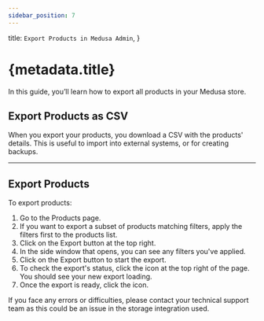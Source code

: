 ```yaml
---
sidebar_position: 7
---
```



  title: `Export Products in Medusa Admin`,
}

# {metadata.title}

In this guide, you’ll learn how to export all products in your Medusa store.

## Export Products as CSV

When you export your products, you download a CSV with the products' details. This is useful to import into external systems, or for creating backups.

---

## Export Products

To export products:

1. Go to the Products page.
2. If you want to export a subset of products matching filters, apply the filters first to the products list.
3. Click on the Export button at the top right.
4. In the side window that opens, you can see any filters you've applied.
5. Click on the Export button to start the export.
6. To check the export's status, click the <InlineIcon Icon={BellAlert} alt="bell" /> icon at the top right of the page. You should see your new export loading.
7. Once the export is ready, click the <InlineIcon Icon={ArrowDownTray} alt="download" /> icon.

<Note>

If you face any errors or difficulties, please contact your technical support team as this could be an issue in the storage integration used.

</Note>
